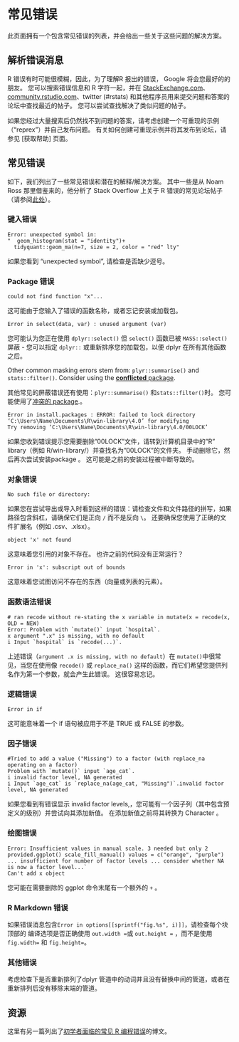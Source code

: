 # 常见错误

此页面拥有一个包含常见错误的列表，并会给出一些关于这些问题的解决方案。

## 解析错误消息

R 错误有时可能很模糊，因此，为了理解R 报出的错误， Google 将会您最好的的朋友。 您可以搜索错误信息和 R 字符一起，并在 [StackExchange.com](StackExchange.com)、[community.rstudio.com](community.rstudio.com)、twitter (\#rstats) 和其他程序员用来提交问题和答案的论坛中查找最近的帖子。 您可以尝试查找解决了类似问题的帖子。

如果您经过大量搜索后仍然找不到问题的答案，请考虑创建一个可重现的示例（"reprex"）并自己发布问题。 有关如何创建可重现示例并将其发布到论坛，请参见 [获取帮助] 页面。

## 常见错误

如下，我们列出了一些常见错误和潜在的解释/解决方案。 其中一些是从 Noam Ross 那里借鉴来的，他分析了 Stack Overflow 上关于 R 错误的常见论坛帖子（请参阅[此处](https://github.com/noamross/zero-dependency-problems/blob/master/misc/stack-overflow-common-r-errors.md)）。

### 键入错误 {.unnumbered}

    Error: unexpected symbol in:
    "  geom_histogram(stat = "identity")+
      tidyquant::geom_ma(n=7, size = 2, color = "red" lty"

如果您看到 "unexpected symbol", 请检查是否缺少逗号。

### Package 错误 {.unnumbered}

    could not find function "x"...

这可能由于您输入了错误的函数名称，或者忘记安装或加载包。

    Error in select(data, var) : unused argument (var)

您可能认为您正在使用 `dplyr::select()` 但 `select()` 函数已被 `MASS::select()` 屏蔽 - 您可以指定 `dplyr::` 或重新排序您的加载包，以便 dplyr 在所有其他函数之后。

Other common masking errors stem from: `plyr::summarise()` and `stats::filter()`. Consider using the [**conflicted** package](https://www.tidyverse.org/blog/2018/06/conflicted/).

其他常见的屏蔽错误还有使用：`plyr::summarise()` 和`stats::filter()`时。 您可能使用了[冲突的 package](https://www.tidyverse.org/blog/2018/06/conflicted/).。

    Error in install.packages : ERROR: failed to lock directory ‘C:\Users\Name\Documents\R\win-library\4.0’ for modifying
    Try removing ‘C:\Users\Name\Documents\R\win-library\4.0/00LOCK’

如果您收到错误提示您需要删除"00LOCK"文件，请转到计算机目录中的"R" library（例如 R/win-library/）并查找名为"00LOCK"的文件夹。 手动删除它，然后再次尝试安装package 。 这可能是之前的安装过程被中断导致的。

### 对象错误 {.unnumbered}

    No such file or directory:

如果您在尝试导出或导入时看到这样的错误：请检查文件和文件路径的拼写，如果路径包含斜杠，请确保它们是正向 `/` 而不是反向 `\`。 还要确保您使用了正确的文件扩展名（例如 .csv、.xlsx）。

    object 'x' not found 

这意味着您引用的对象不存在。 也许之前的代码没有正常运行？

    Error in 'x': subscript out of bounds

这意味着您试图访问不存在的东西（向量或列表的元素）。

### 函数语法错误 {.unnumbered}

    # ran recode without re-stating the x variable in mutate(x = recode(x, OLD = NEW)
    Error: Problem with `mutate()` input `hospital`.
    x argument ".x" is missing, with no default
    i Input `hospital` is `recode(...)`.

上述错误（`argument .x is missing, with no default`）在 `mutate()`中很常见，当您在使用像 `recode()` 或 `replace_na()` 这样的函数，而它们希望您提供列名作为第一个参数，就会产生此错误。 这很容易忘记。

### 逻辑错误 {.unnumbered}

    Error in if

这可能意味着一个 if 语句被应用于不是 TRUE 或 FALSE 的参数。

### 因子错误 {.unnumbered}

    #Tried to add a value ("Missing") to a factor (with replace_na operating on a factor)
    Problem with `mutate()` input `age_cat`.
    i invalid factor level, NA generated
    i Input `age_cat` is `replace_na(age_cat, "Missing")`.invalid factor level, NA generated

如果您看到有错误显示 invalid factor levels,，您可能有一个因子列（其中包含预定义的级别）并尝试向其添加新值。 在添加新值之前将其转换为 Character 。

### 绘图错误 {.unnumbered}

    Error: Insufficient values in manual scale. 3 needed but only 2 provided.ggplot() scale_fill_manual() values = c("orange", "purple") ... insufficient for number of factor levels ... consider whether NA is now a factor level...` 
    Can't add x object

您可能在需要删除的 ggplot 命令末尾有一个额外的 `+` 。

### R Markdown 错误 {.unnumbered}

如果错误消息包含`Error in options[[sprintf("fig.%s", i)]]`，请检查每个块顶部的 编译选项是否正确使用 `out.width =`或 `out.height =` ，而不是使用 `fig.width=` 和 `fig.height=`。

### 其他错误 {.unnumbered}

考虑检查下是否重新排列了dplyr 管道中的动词并且没有替换中间的管道，或者在重新排列后没有移除末端的管道。

<!-- ======================================================= -->

## 资源

这里有另一篇列出了[初学者面临的常见 R 编程错误](https://www.r-bloggers.com/2016/06/common-r-programming-errors-faced-by-beginners/)的博文。
